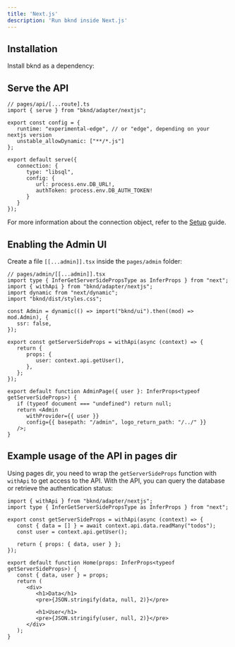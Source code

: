 ```yaml
---
title: 'Next.js'
description: 'Run bknd inside Next.js'
---
```


## Installation
Install bknd as a dependency:
<InstallBknd />

## Serve the API
``` tsx
// pages/api/[...route].ts
import { serve } from "bknd/adapter/nextjs";

export const config = {
   runtime: "experimental-edge", // or "edge", depending on your nextjs version
   unstable_allowDynamic: ["**/*.js"]
};

export default serve({
   connection: {
      type: "libsql",
      config: {
         url: process.env.DB_URL!,
         authToken: process.env.DB_AUTH_TOKEN!
      }
   }
});
```
For more information about the connection object, refer to the [Setup](/setup/introduction) guide.

## Enabling the Admin UI
Create a file `[[...admin]].tsx` inside the `pages/admin` folder:
```tsx
// pages/admin/[[...admin]].tsx
import type { InferGetServerSidePropsType as InferProps } from "next";
import { withApi } from "bknd/adapter/nextjs";
import dynamic from "next/dynamic";
import "bknd/dist/styles.css";

const Admin = dynamic(() => import("bknd/ui").then((mod) => mod.Admin), {
   ssr: false,
});

export const getServerSideProps = withApi(async (context) => {
   return {
      props: {
         user: context.api.getUser(),
      },
   };
});

export default function AdminPage({ user }: InferProps<typeof getServerSideProps>) {
   if (typeof document === "undefined") return null;
   return <Admin
      withProvider={{ user }}
      config={{ basepath: "/admin", logo_return_path: "/../" }}
   />;
}
```

## Example usage of the API in pages dir
Using pages dir, you need to wrap the `getServerSideProps` function with `withApi` to get access
to the API. With the API, you can query the database or retrieve the authentication status:
```tsx
import { withApi } from "bknd/adapter/nextjs";
import type { InferGetServerSidePropsType as InferProps } from "next";

export const getServerSideProps = withApi(async (context) => {
   const { data = [] } = await context.api.data.readMany("todos");
   const user = context.api.getUser();

   return { props: { data, user } };
});

export default function Home(props: InferProps<typeof getServerSideProps>) {
   const { data, user } = props;
   return (
      <div>
         <h1>Data</h1>
         <pre>{JSON.stringify(data, null, 2)}</pre>

         <h1>User</h1>
         <pre>{JSON.stringify(user, null, 2)}</pre>
      </div>
   );
}
```
